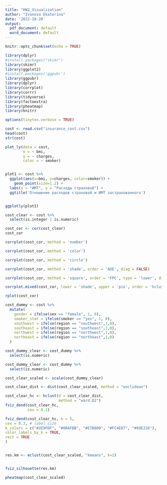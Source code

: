 ---
title: "HW2_Visualization"
author: "Ivanova Ekaterina"
date: '2022-10-20'
output:
  pdf_document: default
  word_document: default
---

```{r setup, include=FALSE, message=FALSE}
knitr::opts_chunk$set(echo = TRUE)

```


```{r, echo=FALSE, message=FALSE, results='hide', warning=FALSE}
library(dplyr)
#install.packages("skimr")
library(skimr)
library(ggplot2)
#install.packages('ggpubr')
library(ggpubr)
library(dplyr)
library(corrplot)
library(corrr)
library(tidyverse)
library(factoextra)
library(pheatmap)
library(knitr)
```

```{r, include=FALSE}
options(tinytex.verbose = TRUE)
```


```{r task 1, echo=FALSE, message=FALSE, results='hide', warning=FALSE}
cost <- read.csv("insurance_cost.csv")
head(cost)
str(cost)

```


```{r task 2, echo=FALSE, message=FALSE, results='hide', warning=FALSE, eval=FALSE}

plot_ly(data = cost,
        x = ~ bmi,
        y = ~ charges,
        color = ~ smoker)



```


```{r task 3, echo=FALSE, message=FALSE, results='hide', warning=FALSE, eval=FALSE}


plot1 <- cost %>% 
  ggplot(aes(x=bmi, y=charges, color=smoker)) + 
    geom_point(size=1.2) +
  labs(x = "ИМТ", y = "Расходы страховой") +
  ggtitle('Отношение расходов страховой и ИМТ застрахованного')


ggplotly(plot1)

```

```{r task 4, echo=FALSE, message=FALSE, results='hide', warning=FALSE}

cost_clear <- cost %>% 
  select(is.integer | is.numeric) 

cost_cor <- cor(cost_clear)
cost_cor

corrplot(cost_cor, method = 'number')

corrplot(cost_cor, method = 'color')

corrplot(cost_cor, method = 'circle')

corrplot(cost_cor, method = 'shade', order = 'AOE', diag = FALSE)

corrplot(cost_cor, method = 'square', order = 'FPC', type = 'lower', diag = FALSE)

corrplot.mixed(cost_cor, lower = 'shade', upper = 'pie', order = 'hclust')

rplot(cost_cor)

```




```{r task 5, echo=FALSE, message=FALSE, results='hide', warning=FALSE}

cost_dummy <- cost %>% 
  mutate(
    gender = ifelse(sex == "female", 1, 0),
    smoker_stat = ifelse(smoker == "yes", 1, 0),
    southwest = ifelse(region == "southwest",1,0),
    southeast = ifelse(region == "southeast",1,0),
    northwest = ifelse(region == "northwest",1,0),
    northeast = ifelse(region == "northeast",1,0)
  )

cost_dummy_clear <- cost_dummy %>%
  select(is.numeric)


```


```{r task 6, echo=FALSE, message=FALSE, results='hide', warning=FALSE}


cost_dummy_clear <- cost_dummy %>%
  select(is.numeric)

cost_clear_scaled <- scale(cost_dummy_clear)

cost_clear_dist <- dist(cost_clear_scaled, method = "euclidean")

cost_clear_hc <- hclust(d = cost_clear_dist, 
                        method = "ward.D2")
fviz_dend(cost_clear_hc, 
          cex = 0.1)

```


```{r task 7, echo=FALSE, message=FALSE, results='hide', warning=FALSE}

fviz_dend(cost_clear_hc, k = 5, 
cex = 0.3, # label size
k_colors = c("#2E9FDF", "#00AFBB", "#E7B800", "#FC4E07", "#69E226"),
color_labels_by_k = TRUE,
rect = TRUE
)


res.km <- eclust(cost_clear_scaled, "kmeans", k=2)


fviz_silhouette(res.km)

```
```{r task 8, echo=FALSE, message=FALSE, results='hide', warning=FALSE}

pheatmap(cost_clear_scaled)


```




